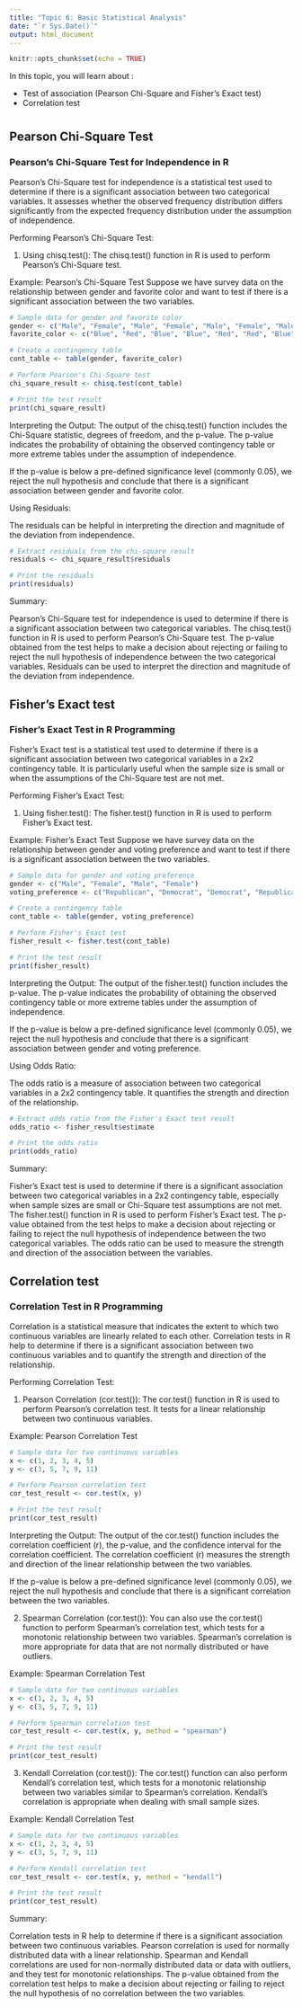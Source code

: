 ```yaml
---
title: "Topic 6: Basic Statistical Analysis"
date: "`r Sys.Date()`"
output: html_document
---
```


```r
knitr::opts_chunk$set(echo = TRUE)
```

In this topic, you will learn about :

- Test of association (Pearson Chi-Square and Fisher’s Exact test)
- Correlation test


# {.tabset}

## Pearson Chi-Square Test

### Pearson's Chi-Square Test for Independence in R


Pearson's Chi-Square test for independence is a statistical test used to determine if there is a significant association between two categorical variables. It assesses whether the observed frequency distribution differs significantly from the expected frequency distribution under the assumption of independence.

Performing Pearson's Chi-Square Test:

1. Using chisq.test(): The chisq.test() function in R is used to perform Pearson's Chi-Square test.

Example: Pearson's Chi-Square Test
Suppose we have survey data on the relationship between gender and favorite color and want to test if there is a significant association between the two variables.

```r
# Sample data for gender and favorite color
gender <- c("Male", "Female", "Male", "Female", "Male", "Female", "Male", "Female")
favorite_color <- c("Blue", "Red", "Blue", "Blue", "Red", "Red", "Blue", "Red")

# Create a contingency table
cont_table <- table(gender, favorite_color)

# Perform Pearson's Chi-Square test
chi_square_result <- chisq.test(cont_table)

# Print the test result
print(chi_square_result)

```


Interpreting the Output:
The output of the chisq.test() function includes the Chi-Square statistic, degrees of freedom, and the p-value. The p-value indicates the probability of obtaining the observed contingency table or more extreme tables under the assumption of independence.

If the p-value is below a pre-defined significance level (commonly 0.05), we reject the null hypothesis and conclude that there is a significant association between gender and favorite color.

Using Residuals:

The residuals can be helpful in interpreting the direction and magnitude of the deviation from independence.

```r
# Extract residuals from the chi-square result
residuals <- chi_square_result$residuals

# Print the residuals
print(residuals)

```


Summary:

Pearson's Chi-Square test for independence is used to determine if there is a significant association between two categorical variables.
The chisq.test() function in R is used to perform Pearson's Chi-Square test.
The p-value obtained from the test helps to make a decision about rejecting or failing to reject the null hypothesis of independence between the two categorical variables.
Residuals can be used to interpret the direction and magnitude of the deviation from independence.


## Fisher’s Exact test

### Fisher's Exact Test in R Programming

Fisher's Exact test is a statistical test used to determine if there is a significant association between two categorical variables in a 2x2 contingency table. It is particularly useful when the sample size is small or when the assumptions of the Chi-Square test are not met.

Performing Fisher's Exact Test:

1. Using fisher.test(): The fisher.test() function in R is used to perform Fisher's Exact test.

Example: Fisher's Exact Test
Suppose we have survey data on the relationship between gender and voting preference and want to test if there is a significant association between the two variables.

```r
# Sample data for gender and voting preference
gender <- c("Male", "Female", "Male", "Female")
voting_preference <- c("Republican", "Democrat", "Democrat", "Republican")

# Create a contingency table
cont_table <- table(gender, voting_preference)

# Perform Fisher's Exact test
fisher_result <- fisher.test(cont_table)

# Print the test result
print(fisher_result)

```


Interpreting the Output:
The output of the fisher.test() function includes the p-value. The p-value indicates the probability of obtaining the observed contingency table or more extreme tables under the assumption of independence.

If the p-value is below a pre-defined significance level (commonly 0.05), we reject the null hypothesis and conclude that there is a significant association between gender and voting preference.

Using Odds Ratio:

The odds ratio is a measure of association between two categorical variables in a 2x2 contingency table. It quantifies the strength and direction of the relationship.


```r
# Extract odds ratio from the Fisher's Exact test result
odds_ratio <- fisher_result$estimate

# Print the odds ratio
print(odds_ratio)

```

Summary:

Fisher's Exact test is used to determine if there is a significant association between two categorical variables in a 2x2 contingency table, especially when sample sizes are small or Chi-Square test assumptions are not met.
The fisher.test() function in R is used to perform Fisher's Exact test.
The p-value obtained from the test helps to make a decision about rejecting or failing to reject the null hypothesis of independence between the two categorical variables.
The odds ratio can be used to measure the strength and direction of the association between the variables.

## Correlation test

### Correlation Test in R Programming

Correlation is a statistical measure that indicates the extent to which two continuous variables are linearly related to each other. Correlation tests in R help to determine if there is a significant association between two continuous variables and to quantify the strength and direction of the relationship.

Performing Correlation Test:

1. Pearson Correlation (cor.test()): The cor.test() function in R is used to perform Pearson's correlation test. It tests for a linear relationship between two continuous variables.

Example: Pearson Correlation Test

```r
# Sample data for two continuous variables
x <- c(1, 2, 3, 4, 5)
y <- c(3, 5, 7, 9, 11)

# Perform Pearson correlation test
cor_test_result <- cor.test(x, y)

# Print the test result
print(cor_test_result)

```

Interpreting the Output:
The output of the cor.test() function includes the correlation coefficient (r), the p-value, and the confidence interval for the correlation coefficient. The correlation coefficient (r) measures the strength and direction of the linear relationship between the two variables.

If the p-value is below a pre-defined significance level (commonly 0.05), we reject the null hypothesis and conclude that there is a significant correlation between the two variables.

2. Spearman Correlation (cor.test()): You can also use the cor.test() function to perform Spearman's correlation test, which tests for a monotonic relationship between two variables. Spearman's correlation is more appropriate for data that are not normally distributed or have outliers.

Example: Spearman Correlation Test

```r
# Sample data for two continuous variables
x <- c(1, 2, 3, 4, 5)
y <- c(3, 5, 7, 9, 11)

# Perform Spearman correlation test
cor_test_result <- cor.test(x, y, method = "spearman")

# Print the test result
print(cor_test_result)

```


3. Kendall Correlation (cor.test()): The cor.test() function can also perform Kendall's correlation test, which tests for a monotonic relationship between two variables similar to Spearman's correlation. Kendall's correlation is appropriate when dealing with small sample sizes.

Example: Kendall Correlation Test

```r
# Sample data for two continuous variables
x <- c(1, 2, 3, 4, 5)
y <- c(3, 5, 7, 9, 11)

# Perform Kendall correlation test
cor_test_result <- cor.test(x, y, method = "kendall")

# Print the test result
print(cor_test_result)

```

Summary:

Correlation tests in R help to determine if there is a significant association between two continuous variables.
Pearson correlation is used for normally distributed data with a linear relationship.
Spearman and Kendall correlations are used for non-normally distributed data or data with outliers, and they test for monotonic relationships.
The p-value obtained from the correlation test helps to make a decision about rejecting or failing to reject the null hypothesis of no correlation between the two variables.




